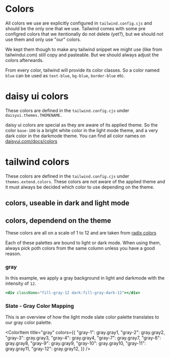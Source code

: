 
<Meta title="Components (next)/Colors" />

# Colors

All colors we use are explicitly configured in `tailwind.config.cjs` and should be the only one that we use. Tailwind comes with some pre configred colors that we itentionally do not delete (yet?), but we should not use them and only use "our" colors.

We kept them though to make any tailwind snippet we might use (like from tailwindui.com) still copy and pasteable. But we should always adjust the colors afterwards.

From every color, tailwind will provide its color classes. So a color named `blue` can be used as `text-blue`, `bg-blue`, `border-blue` etc.

# daisy ui colors

These colors are defined in the `tailwind.config.cjs` under `daisyui.themes.THEMENAME.`

daisy ui colors are special as they are aware of its applied theme. So the color `base-100` is a bright white color in the light mode theme, and a very dark color in the darkmode theme. You can find all color names on [daisyui.com/docs/colors](https://daisyui.com/docs/colors/)

# tailwind colors

These colors are defined in the `tailwind.config.cjs` under `themes.extend.colors`. These colors are not aware of the applied theme and it must always be decided which color to use depending on the theme.

## colors, useable in dark and light mode

<ColorPalette>
  <ColorItem
    title="primary"
    subtitle="primary brand color"
    colors={{
      "primary-50": "#EEEFFF",
      "primary-100": "#CBD1FF",
      "primary-200": "#A9B2FF",
      "primary-300": "#8793FF",
      "primary-400": "#6473FF",
      "primary-500": "#5364FF",
      "primary-600": "#4554DF",
      "primary-700": "#323C99",
      "primary-800": "#212866",
      "primary-900": "#4D5469",
    }}
  />
  <ColorItem
    title="black-alpha"
    subtitle="Shades of black with alpha channel"
    colors={{
      "black-alpha-1": blackA.blackA1,
      "black-alpha-2": blackA.blackA2,
      "black-alpha-3": blackA.blackA3,
      "black-alpha-4": blackA.blackA4,
      "black-alpha-5": blackA.blackA5,
      "black-alpha-6": blackA.blackA6,
      "black-alpha-7": blackA.blackA7,
      "black-alpha-8": blackA.blackA8,
      "black-alpha-9": blackA.blackA9,
      "black-alpha-10": blackA.blackA10,
      "black-alpha-11": blackA.blackA11,
      "black-alpha-12": blackA.blackA12,
    }}
  />
</ColorPalette>

## colors, dependend on the theme

These colors are all on a scale of 1 to 12 and are taken from [radix colors](https://www.radix-ui.com/docs/colors/palette-composition/understanding-the-scale)

Each of these palettes are bound to light or dark mode. When using them, always pick poth colors from the same column unless you have a good reason.

### gray

<ColorPalette>
  <ColorItem
    title="gray"
    subtitle="Shades of gray, only for light mode."
    colors={{
      "gray-1": gray.gray1,
      "gray-2": gray.gray2,
      "gray-3": gray.gray3,
      "gray-4": gray.gray4,
      "gray-5": gray.gray5,
      "gray-6": gray.gray6,
      "gray-7": gray.gray7,
      "gray-8": gray.gray8,
      "gray-9": gray.gray9,
      "gray-10": gray.gray10,
      "gray-11": gray.gray11,
      "gray-12": gray.gray12,
    }}
  />
  <ColorItem
    title="gray-dark"
    subtitle="Shades of gray, only for dark mode"
    colors={{
      "gray-dark-1": grayDark.gray1,
      "gray-dark-2": grayDark.gray2,
      "gray-dark-3": grayDark.gray3,
      "gray-dark-4": grayDark.gray4,
      "gray-dark-5": grayDark.gray5,
      "gray-dark-6": grayDark.gray6,
      "gray-dark-7": grayDark.gray7,
      "gray-dark-8": grayDark.gray8,
      "gray-dark-9": grayDark.gray9,
      "gray-dark-10": grayDark.gray10,
      "gray-dark-11": grayDark.gray11,
      "gray-dark-12": grayDark.gray12,
    }}
  />
</ColorPalette>

In this example, we apply a gray background in light and darkmode with the intensity of `12`.

```jsx
<div className="fill-gray-12 dark:fill-gray-dark-12"></div>
```

### Slate - Gray Color Mapping

This is an overview of how the light mode slate color palette translates to our gray color palette.

<ColorPalette>
  <ColorItem
    title="slate"
    colors={{
      "slat-e50": "#F8FAFC",
      "slate-100": "#F1F5F9",
      "slate-200": "#E2E8F0",
      "slate-300": "#CBD5E1",
      "slate-400": "#94A3B8",
      "slate-500": "#64748B",
      "slate-600": "#475569",
      "slate-700": "#334155",
      "slate-800": "#1E293B",
      "slate-900": "#0F1D2A",
    }}
  />

  <ColorItem
    title="gray"
    colors={{
      "gray-1": gray.gray1,
      "gray-2": gray.gray2,
      "gray-3": gray.gray3,
      "gray-4": gray.gray4,
      "gray-7": gray.gray7,
      "gray-8": gray.gray8,
      "gray-9": gray.gray9,
      "gray-10": gray.gray10,
      "gray-11": gray.gray11,
      "gray-12": gray.gray12,
    }}
  />
</ColorPalette>
